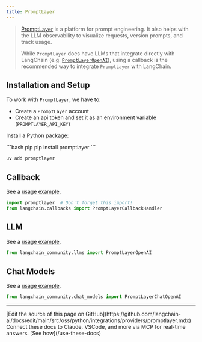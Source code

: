 ```yaml
---
title: PromptLayer
---
```


>[PromptLayer](https://docs.promptlayer.com/introduction) is a platform for prompt engineering.
> It also helps with the LLM observability to visualize requests, version prompts, and track usage.
>
>While `PromptLayer` does have LLMs that integrate directly with LangChain (e.g.
> [`PromptLayerOpenAI`](https://docs.promptlayer.com/languages/langchain)),
> using a callback is the recommended way to integrate `PromptLayer` with LangChain.

## Installation and Setup

To work with `PromptLayer`, we have to:
- Create a `PromptLayer` account
- Create an api token and set it as an environment variable (`PROMPTLAYER_API_KEY`)

Install a Python package:

<CodeGroup>
```bash pip
pip install promptlayer
```

```bash uv
uv add promptlayer
```
</CodeGroup>


## Callback

See a [usage example](/oss/python/integrations/callbacks/promptlayer).

```python
import promptlayer  # Don't forget this import!
from langchain.callbacks import PromptLayerCallbackHandler
```


## LLM

See a [usage example](/oss/python/integrations/llms/promptlayer_openai).

```python
from langchain_community.llms import PromptLayerOpenAI
```


## Chat Models

See a [usage example](/oss/python/integrations/chat/promptlayer_chatopenai).

```python
from langchain_community.chat_models import PromptLayerChatOpenAI
```

---

<Callout icon="pen-to-square" iconType="regular">
    [Edit the source of this page on GitHub](https://github.com/langchain-ai/docs/edit/main/src/oss/python/integrations/providers/promptlayer.mdx)
</Callout>
<Tip icon="terminal" iconType="regular">
    Connect these docs to Claude, VSCode, and more via MCP for    real-time answers. [See how](/use-these-docs)
</Tip>

